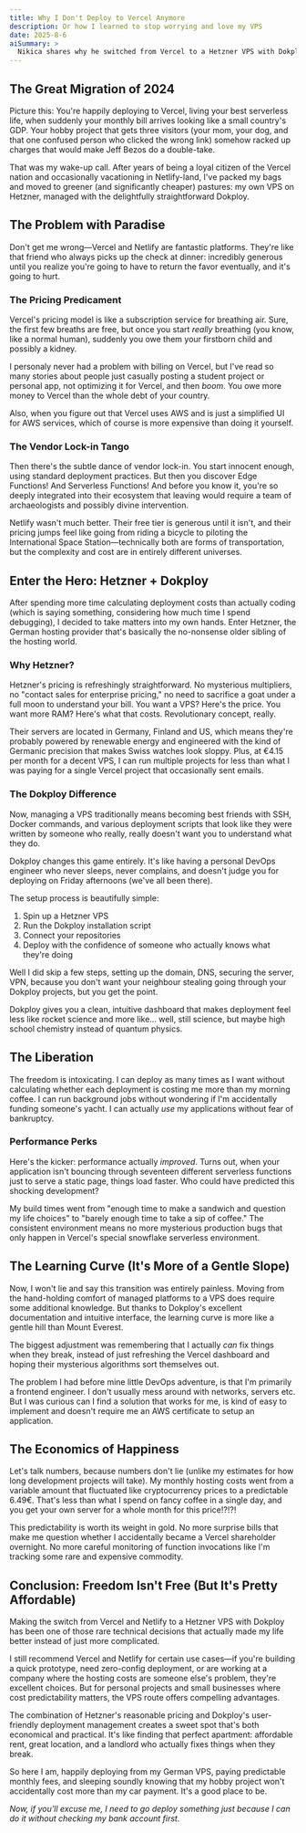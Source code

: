 ```yaml
---
title: Why I Don't Deploy to Vercel Anymore
description: Or how I learned to stop worrying and love my VPS
date: 2025-8-6
aiSummary: >
  Nikica shares why he switched from Vercel to a Hetzner VPS with Dokploy, highlighting cost savings, better control, and improved performance for personal projects. The post explains the trade-offs and newfound freedom of managing your own server, while still recommending managed platforms for quick prototypes or company projects.
---
```


## The Great Migration of 2024

Picture this: You're happily deploying to Vercel, living your best serverless life, when suddenly your monthly bill arrives looking like a small country's GDP.
Your hobby project that gets three visitors (your mom, your dog, and that one confused person who clicked the wrong link) somehow racked up charges that would make Jeff Bezos do a double-take.

That was my wake-up call.
After years of being a loyal citizen of the Vercel nation and occasionally vacationing in Netlify-land, I've packed my bags and moved to greener (and significantly cheaper) pastures: my own VPS on Hetzner, managed with the delightfully straightforward Dokploy.

## The Problem with Paradise

Don't get me wrong—Vercel and Netlify are fantastic platforms.
They're like that friend who always picks up the check at dinner: incredibly generous until you realize you're going to have to return the favor eventually, and it's going to hurt.

### The Pricing Predicament

Vercel's pricing model is like a subscription service for breathing air.
Sure, the first few breaths are free, but once you start _really_ breathing (you know, like a normal human), suddenly you owe them your firstborn child and possibly a kidney.

I personaly never had a problem with billing on Vercel, but I've read so many stories about people just casually
posting a student project or personal app, not optimizing it for Vercel, and then _boom_. You owe more money to Vercel
than the whole debt of your country.

Also, when you figure out that Vercel uses AWS and is just a simplified UI for AWS services, which of course
is more expensive than doing it yourself.

### The Vendor Lock-in Tango

Then there's the subtle dance of vendor lock-in.
You start innocent enough, using standard deployment practices.
But then you discover Edge Functions!
And Serverless Functions!
And before you know it, you're so deeply integrated into their ecosystem that leaving would require a team of archaeologists and possibly divine intervention.

Netlify wasn't much better.
Their free tier is generous until it isn't, and their pricing jumps feel like going from riding a bicycle to piloting the International Space Station—technically both are forms of transportation, but the complexity and cost are in entirely different universes.

## Enter the Hero: Hetzner + Dokploy

After spending more time calculating deployment costs than actually coding (which is saying something, considering how much time I spend debugging), I decided to take matters into my own hands.
Enter Hetzner, the German hosting provider that's basically the no-nonsense older sibling of the hosting world.

### Why Hetzner?

Hetzner's pricing is refreshingly straightforward.
No mysterious multipliers, no "contact sales for enterprise pricing," no need to sacrifice a goat under a full moon to understand your bill.
You want a VPS?
Here's the price.
You want more RAM?
Here's what that costs.
Revolutionary concept, really.

Their servers are located in Germany, Finland and US, which means they're probably powered by renewable energy and engineered with the kind of Germanic precision that makes Swiss watches look sloppy.
Plus, at €4.15 per month for a decent VPS, I can run multiple projects for less than what I was paying for a single Vercel project that occasionally sent emails.

### The Dokploy Difference

Now, managing a VPS traditionally means becoming best friends with SSH, Docker commands, and various deployment scripts that look like they were written by someone who really, really doesn't want you to understand what they do.

Dokploy changes this game entirely.
It's like having a personal DevOps engineer who never sleeps, never complains, and doesn't judge you for deploying on Friday afternoons (we've all been there).

The setup process is beautifully simple:

1. Spin up a Hetzner VPS
2. Run the Dokploy installation script
3. Connect your repositories
4. Deploy with the confidence of someone who actually knows what they're doing

Well I did skip a few steps, setting up the domain, DNS, securing the server, VPN, because you don't want your
neighbour stealing going through your Dokploy projects, but you get the point.

Dokploy gives you a clean, intuitive dashboard that makes deployment feel less like rocket science and more like... well, still science, but maybe high school chemistry instead of quantum physics.

## The Liberation

The freedom is intoxicating.
I can deploy as many times as I want without calculating whether each deployment is costing me more than my morning coffee.
I can run background jobs without wondering if I'm accidentally funding someone's yacht.
I can actually _use_ my applications without fear of bankruptcy.

### Performance Perks

Here's the kicker: performance actually _improved_.
Turns out, when your application isn't bouncing through seventeen different serverless functions just to serve a static page, things load faster.
Who could have predicted this shocking development?

My build times went from "enough time to make a sandwich and question my life choices" to "barely enough time to take a sip of coffee."
The consistent environment means no more mysterious production bugs that only happen in Vercel's special snowflake serverless environment.

## The Learning Curve (It's More of a Gentle Slope)

Now, I won't lie and say this transition was entirely painless.
Moving from the hand-holding comfort of managed platforms to a VPS does require some additional knowledge.
But thanks to Dokploy's excellent documentation and intuitive interface, the learning curve is more like a gentle hill than Mount Everest.

The biggest adjustment was remembering that I actually _can_ fix things when they break, instead of just refreshing the Vercel dashboard and hoping their mysterious algorithms sort themselves out.

The problem I had before mine little DevOps adventure, is that I'm primarily a frontend engineer.
I don't usually mess around with networks, servers etc. But I was curious can I find a solution that works for me,
is kind of easy to implement and doesn't require me an AWS certificate to setup an application.

## The Economics of Happiness

Let's talk numbers, because numbers don't lie (unlike my estimates for how long development projects will take).
My monthly hosting costs went from a variable amount that fluctuated like cryptocurrency prices to a predictable 6.49€.
That's less than what I spend on fancy coffee in a single day, and you get your own server for a whole month for this price!?!?!

This predictability is worth its weight in gold.
No more surprise bills that make me question whether I accidentally became a Vercel shareholder overnight.
No more careful monitoring of function invocations like I'm tracking some rare and expensive commodity.

## Conclusion: Freedom Isn't Free (But It's Pretty Affordable)

Making the switch from Vercel and Netlify to a Hetzner VPS with Dokploy has been one of those rare technical decisions that actually made my life better instead of just more complicated.

I still recommend Vercel and Netlify for certain use cases—if you're building a quick prototype, need zero-config deployment, or are working at a company where the hosting costs are someone else's problem, they're excellent choices.
But for personal projects and small businesses where cost predictability matters, the VPS route offers compelling advantages.

The combination of Hetzner's reasonable pricing and Dokploy's user-friendly deployment management creates a sweet spot that's both economical and practical.
It's like finding that perfect apartment: affordable rent, great location, and a landlord who actually fixes things when they break.

So here I am, happily deploying from my German VPS, paying predictable monthly fees, and sleeping soundly knowing that my hobby project won't accidentally cost more than my car payment.
It's a good place to be.

_Now, if you'll excuse me, I need to go deploy something just because I can do it without checking my bank account first._
